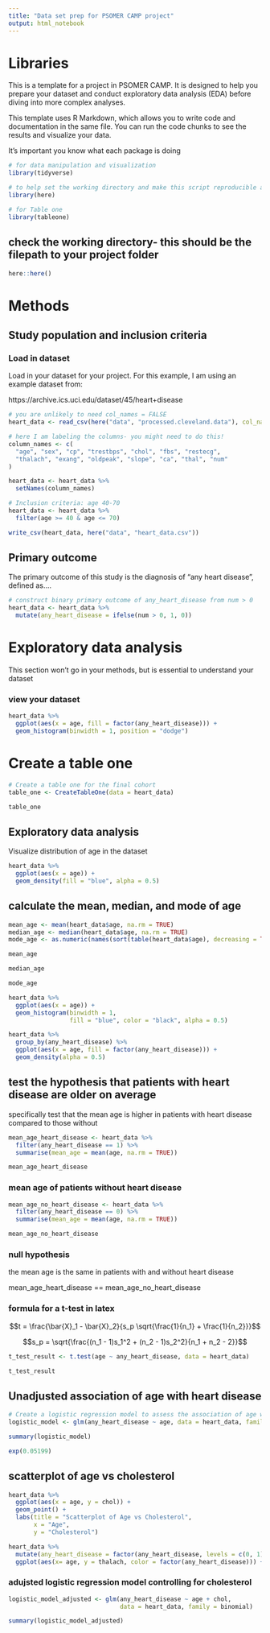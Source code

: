 ```yaml
---
title: "Data set prep for PSOMER CAMP project"
output: html_notebook
---
```


# Libraries
This is a template for a project in PSOMER CAMP. It is designed to help you prepare your dataset and conduct exploratory data analysis (EDA) before diving into more complex analyses.

This template uses R Markdown, which allows you to write code and documentation in the same file. You can run the code chunks to see the results and visualize your data.



It's important you know what each package is doing
```r
# for data manipulation and visualization
library(tidyverse)

# to help set the working directory and make this script reproducible across different machines
library(here)

# for Table one
library(tableone) 
```

## check the working directory- this should be the filepath to your project folder

```r
here::here()
```

# Methods

## Study population and inclusion criteria




### Load in dataset

Load in your dataset for your project. For this example, I am using an example dataset from: 

https://archive.ics.uci.edu/dataset/45/heart+disease

```r
# you are unlikely to need col_names = FALSE
heart_data <- read_csv(here("data", "processed.cleveland.data"), col_names = FALSE)

# here I am labeling the columns- you might need to do this!
column_names <- c(
  "age", "sex", "cp", "trestbps", "chol", "fbs", "restecg",
  "thalach", "exang", "oldpeak", "slope", "ca", "thal", "num"
)

heart_data <- heart_data %>%
  setNames(column_names)

# Inclusion criteria: age 40-70
heart_data <- heart_data %>%
  filter(age >= 40 & age <= 70)

write_csv(heart_data, here("data", "heart_data.csv"))
```

## Primary outcome

The primary outcome of this study is the diagnosis of "any heart disease", defined as....
```r
# construct binary primary outcome of any_heart_disease from num > 0
heart_data <- heart_data %>%
  mutate(any_heart_disease = ifelse(num > 0, 1, 0))
```

# Exploratory data analysis

This section won't go in your methods, but is essential to understand your dataset

### view your dataset
```r
heart_data %>%
  ggplot(aes(x = age, fill = factor(any_heart_disease))) +
  geom_histogram(binwidth = 1, position = "dodge") 
```

# Create a table one
```r
# Create a table one for the final cohort
table_one <- CreateTableOne(data = heart_data)

table_one
```



## Exploratory data analysis

Visualize distribution of age in the dataset
```r
heart_data %>%
  ggplot(aes(x = age)) +
  geom_density(fill = "blue", alpha = 0.5)
```

## calculate the mean, median, and mode of age

```r
mean_age <- mean(heart_data$age, na.rm = TRUE)
median_age <- median(heart_data$age, na.rm = TRUE)
mode_age <- as.numeric(names(sort(table(heart_data$age), decreasing = TRUE)[1]))
```

```r
mean_age
```
```r
median_age
```

```r
mode_age
```

```r
heart_data %>%
  ggplot(aes(x = age)) +
  geom_histogram(binwidth = 1,
                 fill = "blue", color = "black", alpha = 0.5)
```


```r
heart_data %>%
  group_by(any_heart_disease) %>%
  ggplot(aes(x = age, fill = factor(any_heart_disease))) +
  geom_density(alpha = 0.5)
```


## test the hypothesis that patients with heart disease are older on average

specifically test that the mean age is higher in patients with heart disease compared to those without


```r
mean_age_heart_disease <- heart_data %>%
  filter(any_heart_disease == 1) %>%
  summarise(mean_age = mean(age, na.rm = TRUE))

mean_age_heart_disease
```
### mean age of patients without heart disease
```r
mean_age_no_heart_disease <- heart_data %>%
  filter(any_heart_disease == 0) %>%
  summarise(mean_age = mean(age, na.rm = TRUE))

mean_age_no_heart_disease
```
### null hypothesis

the mean age is the same in patients with and without heart disease

mean_age_heart_disease == mean_age_no_heart_disease

### formula for a t-test in latex

$$t = \frac{\bar{X}_1 - \bar{X}_2}{s_p \sqrt{\frac{1}{n_1} + \frac{1}{n_2}}}$$


$$s_p = \sqrt{\frac{(n_1 - 1)s_1^2 + (n_2 - 1)s_2^2}{n_1 + n_2 - 2}}$$

```r
t_test_result <- t.test(age ~ any_heart_disease, data = heart_data)

t_test_result
```
## Unadjusted association of age with heart disease

```r
# Create a logistic regression model to assess the association of age with heart disease
logistic_model <- glm(any_heart_disease ~ age, data = heart_data, family = binomial)
```

```r
summary(logistic_model)
```
```r
exp(0.05199)
```

## scatterplot of age vs cholesterol
```r
heart_data %>%
  ggplot(aes(x = age, y = chol)) +
  geom_point() +
  labs(title = "Scatterplot of Age vs Cholesterol",
       x = "Age",
       y = "Cholesterol")
```

```r
heart_data %>%
  mutate(any_heart_disease = factor(any_heart_disease, levels = c(0, 1), labels = c("No", "Yes"))) %>%
  ggplot(aes(x= age, y = thalach, color = factor(any_heart_disease))) + geom_point() + labs(x = "age", y = "maximum heart rate", color = "heart disease")
```


### adujsted logistic regression model controlling for cholesterol
```r
logistic_model_adjusted <- glm(any_heart_disease ~ age + chol, 
                               data = heart_data, family = binomial)
```

```r
summary(logistic_model_adjusted)
```







